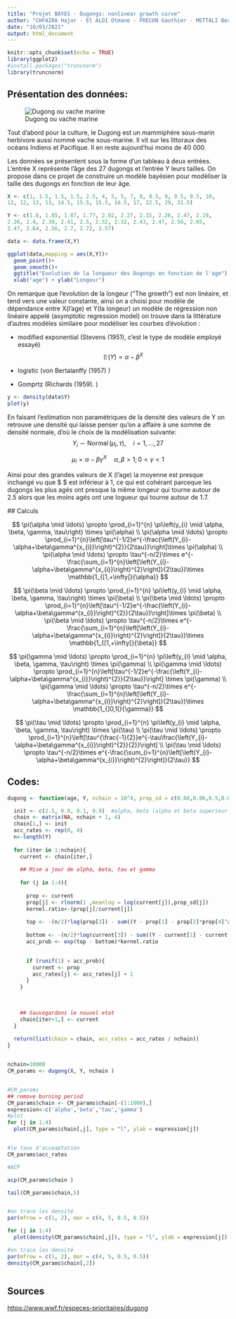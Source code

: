 ```yaml
---
title: "Projet BAYES - Dugongs: nonlinear growth curve"
author: "CHFAIRA Hajar - El ALOI Otmane - FRECON Gauthier - METTALI Bechir "
date: "10/03/2021"
output: html_document
---
```


```r
knitr::opts_chunk$set(echo = TRUE)
library(ggplot2)
#install.packages("truncnorm")
library(truncnorm)
```

## Présentation des données:

![Dugong ou vache marine](dugong.jpg)

Tout d'abord pour la culture, le Dugong est un mammiphère sous-marin herbivore aussi nommé vache sous-marine. Il vit sur les littoraux des océans Indiens et Pacifique. Il en reste aujourd'hui moins de 40 000.\

Les données se présentent sous la forme d'un tableau à deux entrées. L'entrée X représente l'âge des 27 dugongs et l'entrée Y leurs tailles. On propose dans ce projet de construire un modèle bayésien pour modèliser la taille des dugongs en fonction de leur âge.

```r
X <- c(1, 1.5, 1.5, 1.5, 2.5, 4, 5, 5, 7, 8, 8.5, 9, 9.5, 9.5, 10, 
12, 12, 13, 13, 14.5, 15.5, 15.5, 16.5, 17, 22.5, 29, 31.5)

Y <- c(1.8, 1.85, 1.87, 1.77, 2.02, 2.27, 2.15, 2.26, 2.47, 2.19, 
2.26, 2.4, 2.39, 2.41, 2.5, 2.32, 2.32, 2.43, 2.47, 2.56, 2.65, 
2.47, 2.64, 2.56, 2.7, 2.72, 2.57)

data <- data.frame(X,Y)

ggplot(data,mapping = aes(X,Y))+
  geom_point()+
  geom_smooth()+
  ggtitle("Evolution de la longueur des Dugongs en fonction de l'age") +
  xlab("age") + ylab("Longeur")

```

On remarque que l'evolution de la longeur ("The growth") est non linéaire, et tend vers une valeur constante, ainsi on a choisi pour modèle de dépendance entre X(l'age) et Y(la longeur) un modèle de régression non linéaire appelé (asymptotic regression model) on trouve dans la littérature d'autres modèles similaire pour modéliser les courbes d'évolution :

-   modified exponential (Stevens (1951), c'est le type de modèle employé essayé) $$
    \mathbb{E}(Y)=\alpha-\beta^{X}
    $$

-   logistic (von Bertalanffy (1957) )

-   Gomprtz (Richards (1959). )

```r
y <- density(data$Y)
plot(y)
```

En faisant l'estimation non paramétriques de la densité des valeurs de Y on retrouve une densité qui laisse penser qu'on a affaire à une somme de densité normale, d'où le choix de la modélisation suivante: $$
Y_{i} \sim \operatorname{Normal}\left(\mu_{i}, \tau\right), \quad i=1, \ldots, 27$$

$$\mu_{i}=\alpha-\beta \gamma^{X} \quad \alpha, \beta>1 ; 0<\gamma<1
$$

Ainsi pour des grandes valeurs de X (l'age) la moyenne est presque inchangé vu que \$ \gama \$ est inférieur à 1, ce qui est cohérant parceque les dugongs les plus agés ont presque la même longeur qui tourne autour de 2.5 alors que les moins agés ont une logueur qui tourne autour de 1.7.

\#\# Calculs

$$
\pi(\alpha \mid \ldots) \propto \prod_{i=1}^{n} \pi\left(y_{i} \mid \alpha, \beta, \gamma, \tau\right) \times \pi(\alpha)
\\
\pi(\alpha \mid \ldots) \propto \prod_{i=1}^{n}\left[\tau^{-1/2}e^{-\frac{\left(Y_{i}-\alpha+\beta\gamma^{x_{i}}\right)^{2}}{2\tau}}\right]\times \pi(\alpha)
\\
\pi(\alpha \mid \ldots) \propto  \tau^{-n/2}\times e^{-\frac{\sum_{i=1}^{n}\left[\left(Y_{i}-\alpha+\beta\gamma^{x_{i}}\right)^{2}\right]}{2\tau}}\times \mathbb{1_{[1,+\infty[}{\alpha}}
$$

$$
\pi(\beta \mid \ldots) \propto \prod_{i=1}^{n} \pi\left(y_{i} \mid \alpha, \beta, \gamma, \tau\right) \times \pi(\beta)
\\
\pi(\beta \mid \ldots) \propto \prod_{i=1}^{n}\left[\tau^{-1/2}e^{-\frac{\left(Y_{i}-\alpha+\beta\gamma^{x_{i}}\right)^{2}}{2\tau}}\right]\times \pi(\beta)
\\
\pi(\beta \mid \ldots) \propto \tau^{-n/2}\times e^{-\frac{\sum_{i=1}^{n}\left[\left(Y_{i}-\alpha+\beta\gamma^{x_{i}}\right)^{2}\right]}{2\tau}}\times \mathbb{1_{[1,+\infty[}{\beta}}
$$

$$
\pi(\gamma \mid \ldots) \propto \prod_{i=1}^{n} \pi\left(y_{i} \mid \alpha, \beta, \gamma, \tau\right) \times \pi(\gamma)
\\
\pi(\gamma \mid \ldots) \propto \prod_{i=1}^{n}\left[\tau^{-1/2}e^{-\frac{\left(Y_{i}-\alpha+\beta\gamma^{x_{i}}\right)^{2}}{2\tau}}\right] \times \pi(\gamma)
\\
\pi(\gamma \mid \ldots) \propto \tau^{-n/2}\times e^{-\frac{\sum_{i=1}^{n}\left[\left(Y_{i}-\alpha+\beta\gamma^{x_{i}}\right)^{2}\right]}{2\tau}}\times \mathbb{1_{]0,1[}{\gamma}}
$$

$$
\pi(\tau \mid \ldots) \propto \prod_{i=1}^{n} \pi\left(y_{i} \mid \alpha, \beta, \gamma, \tau\right) \times \pi(\tau)
\\
\pi(\tau \mid \ldots) \propto \prod_{i=1}^{n}\left[\tau^{\frac{-1}{2}}e^{-\tau\frac{\left(Y_{i}-\alpha+\beta\gamma^{x_{i}}\right)^{2}}{2}}\right]
\\
\pi(\tau \mid \ldots) \propto  \tau^{-n/2}\times e^{-\frac{\sum_{i=1}^{n}\left[\left(Y_{i}-\alpha+\beta\gamma^{x_{i}}\right)^{2}\right]}{2\tau}}
$$

## Codes:

```r


dugong <- function(age, Y, nchain = 10^4, prop_sd = c(0.08,0.06,0.5,0.009)){

  init <- c(2.5, 0.9, 0.1, 0.9)  #alpha, beta (alpha et beta superieur à 1), tau (standard deviation donc on commence à 1) et gamma (entre 0 et 1 donc on prend 0.5)   
  chain <- matrix(NA, nchain + 1, 4)
  chain[1,] <- init
  acc_rates <- rep(0, 4)
  n<-length(Y)
  
  for (iter in 1:nchain){
    current <- chain[iter,]
    
    ## Mise a jour de alpha, beta, tau et gamma 
    
    for (j in 1:4){
      
      prop <- current
      prop[j] <- rlnorm(1 ,meanlog = log(current[j]),prop_sd[j])
      kernel.ratio<-(prop[j]/current[j])
      
      top <- -(n/2)*log(prop[3]) - sum((Y - prop[1] - prop[2]*prop[4]^age)^2)*(1/(2*prop[3])) 
      
      bottom <- -(n/2)*log(current[3]) - sum((Y - current[1] - current[2]*current[4]^age)^2)*(1/(2*current[3])) 
      acc_prob <- exp(top - bottom)*kernel.ratio
      

      if (runif(1) < acc_prob){
        current <- prop
        acc_rates[j] <- acc_rates[j] + 1
      }
    }
    

    
    ## Sauvegardons le nouvel etat
    chain[iter+1,] <- current
  }
  
  return(list(chain = chain, acc_rates = acc_rates / nchain))
}


nchain=10000
CM_params <- dugong(X, Y, nchain )


#CM_params
## remove burning period
CM_params$chain <- CM_params$chain[-(1:1000),]
expression<-c('alpha','beta','tau','gamma')
#plot
for (j in 1:4)
  plot(CM_params$chain[,j], type = "l", ylab = expression[j])



```

```r
#le taux d'acceaptation
CM_params$acc_rates

```

```r
#ACP

acp(CM_params$chain )

```

```r
tail(CM_params$chain,5)

```

```r

```

```r

#on trace les densité 
par(mfrow = c(1, 2), mar = c(4, 5, 0.5, 0.5))

for (j in 1:4)
  plot(density(CM_params$chain[,j]), type = "l", ylab = expression[j])


```

```r
#on trace les densité 
par(mfrow = c(1, 2), mar = c(4, 5, 0.5, 0.5))
density(CM_params$chain[,2])

```

```r


```

## Sources

<https://www.wwf.fr/especes-prioritaires/dugong>
